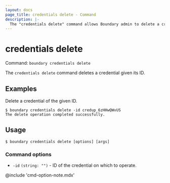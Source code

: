 ```yaml
---
layout: docs
page_title: credentials delete - Command
description: |-
  The "credentials delete" command allows Boundary admin to delete a credential resource.
---
```


# credentials delete

Command: `boundary credentials delete`

The `credentials delete` command deletes a credential given its ID.

## Examples

Delete a credential of the given ID. 

```shell-session
$ boundary credentials delete -id credup_6zHHwQWvUS
The delete operation completed successfully.
```

## Usage

<CodeBlockConfig hideClipboard>

```shell-session
$ boundary credentials delete [options] [args]
```

</CodeBlockConfig>


### Command options

- `-id` `(string: "")` - ID of the credential on which to operate.

@include 'cmd-option-note.mdx'
